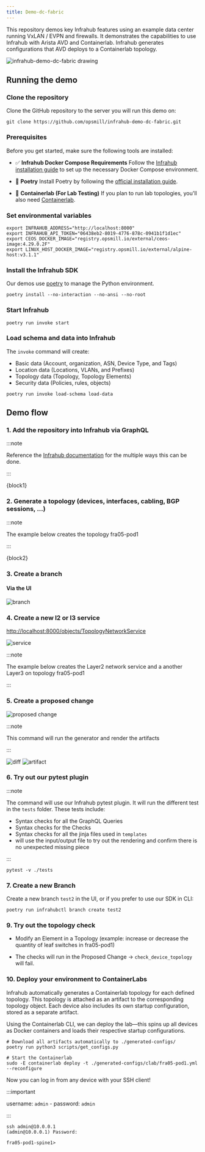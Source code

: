```yaml
---
title: Demo-dc-fabric
---
```



This repository demos key Infrahub features using an example data center running VxLAN / EVPN and firewalls. It demonstrates the capabilities to use Infrahub with Arista AVD and Containerlab. Infrahub generates configurations that AVD deploys to a Containerlab topology.

![infrahub-demo-dc-fabric drawing](./infrahub-demo-dc-fabric.excalidraw.svg)

## Running the demo

### Clone the repository

Clone the GitHub repository to the server you will run this demo on:

```shell
git clone https://github.com/opsmill/infrahub-demo-dc-fabric.git
```

### Prerequisites

Before you get started, make sure the following tools are installed:

- ✅ **Infrahub Docker Compose Requirements**
  Follow the [Infrahub installation guide](https://docs.infrahub.app/guides/installation#docker-compose) to set up the necessary Docker Compose environment.

- 🐍 **Poetry**
  Install Poetry by following the [official installation guide](https://python-poetry.org/docs).

- 🧪 **Containerlab (For Lab Testing)**
  If you plan to run lab topologies, you'll also need [Containerlab](https://containerlab.dev/install/).

### Set environmental variables

```shell
export INFRAHUB_ADDRESS="http://localhost:8000"
export INFRAHUB_API_TOKEN="06438eb2-8019-4776-878c-0941b1f1d1ec"
export CEOS_DOCKER_IMAGE="registry.opsmill.io/external/ceos-image:4.29.0.2F"
export LINUX_HOST_DOCKER_IMAGE="registry.opsmill.io/external/alpine-host:v3.1.1"
```

### Install the Infrahub SDK

Our demos use [poetry](https://python-poetry.org/) to manage the Python environment.

```shell
poetry install --no-interaction --no-ansi --no-root
```

### Start Infrahub

```shell
poetry run invoke start
```

### Load schema and data into Infrahub

The `invoke` command will create:

- Basic data (Account, organization, ASN, Device Type, and Tags)
- Location data (Locations, VLANs, and Prefixes)
- Topology data (Topology, Topology Elements)
- Security data (Policies, rules, objects)

```shell
poetry run invoke load-schema load-data
```

## Demo flow

### 1. Add the repository into Infrahub via GraphQL

:::note

Reference the [Infrahub documentation](https://docs.infrahub.app/guides/repository) for the multiple ways this can be done.

:::

<CodeBlock language="graphql">{block1}</CodeBlock>

### 2. Generate a topology (devices, interfaces, cabling, BGP sessions, ...)

:::note

The example below creates the topology fra05-pod1

:::

<CodeBlock language="bash">{block2}</CodeBlock>

### 3. Create a branch

#### Via the UI

![branch](./img/branch.png)

### 4. Create a new l2 or l3 service

[http://localhost:8000/objects/TopologyNetworkService](http://localhost:8000/objects/TopologyNetworkService)

![service](./img/service.png)

:::note

The example below creates the Layer2 network service and a another Layer3 on topology fra05-pod1

:::

### 5. Create a proposed change

![proposed change](./img/pc.png)

:::note

This command will run the generator and render the artifacts

:::

![diff](./img/diff.png)
![artifact](./img/artifact.png)

### 6. Try out our pytest plugin

:::note

The command will use our Infrahub pytest plugin. It will run the different test in the `tests` folder. These tests include:

- Syntax checks for all the GraphQL Queries
- Syntax checks for the Checks
- Syntax checks for all the jinja files used in `templates`
- will use the input/output file to try out the rendering and confirm there is no unexpected missing piece

:::

```shell
pytest -v ./tests
```

### 7. Create a new Branch

Create a new branch `test2` in the UI, or if you prefer to use our SDK in CLI:

```shell
poetry run infrahubctl branch create test2
```

### 9. Try out  the topology check

- Modify an Element in a Topology (example: increase or decrease the quantity of leaf switches in fra05-pod1)

- The checks will run in the Proposed Change -> `check_device_topology` will fail.

### 10. Deploy your environment to ContainerLabs

Infrahub automatically generates a Containerlab topology for each defined topology. This topology is attached as an artifact to the corresponding topology object. Each device also includes its own startup configuration, stored as a separate artifact.

Using the Containerlab CLI, we can deploy the lab—this spins up all devices as Docker containers and loads their respective startup configurations.

```shell
# Download all artifacts automatically to ./generated-configs/
poetry run python3 scripts/get_configs.py

# Start the Containerlab
sudo -E containerlab deploy -t ./generated-configs/clab/fra05-pod1.yml --reconfigure
```

Now you can log in from any device with your SSH client!

:::important

username: `admin` - password: `admin`

:::

```shell
ssh admin@10.0.0.1
(admin@10.0.0.1) Password:

fra05-pod1-spine1>
```
